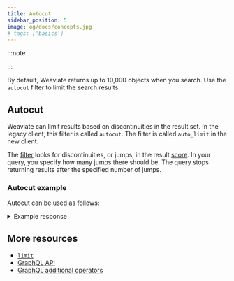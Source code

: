 ```yaml
---
title: Autocut
sidebar_position: 5
image: og/docs/concepts.jpg
# tags: ['basics']
---
```



:::note

<ClassToCollection /> 

:::

By default, Weaviate returns up to 10,000 objects when you search. Use the `autocut` filter to limit the search results.

## Autocut

Weaviate can limit results based on discontinuities in the result set. In the legacy client, this filter is called `autocut`. The filter is called `auto_limit` in the new client. 

The [filter](../api/graphql/additional-operators.md#autocut) looks for discontinuities, or jumps, in the result [score](#score--explainscore). In your query, you specify how many jumps there should be. The query stops returning results after the specified number of jumps. 

### Autocut example

Autocut can be used as follows:

<Tabs groupId="languages">
  <TabItem value="py" label="Python (v4)">
    <FilteredTextBlock
      text={PyCode}
      startMarker="# START autocut Python"
      endMarker="# END autocut Python"
      language="py"
    />
  </TabItem>

  <TabItem value="py3" label="Python (v3)">
    <FilteredTextBlock
      text={PyCodeV3}
      startMarker="# START autocut Python"
      endMarker="# END autocut Python"
      language="py"
    />
  </TabItem>

  <TabItem value="js" label="JavaScript/TypeScript">
    <FilteredTextBlock
      text={TSCode}
      startMarker="// START autocut"
      endMarker="// END autocut"
      language="ts"
    />
  </TabItem>

  <TabItem value="graphql" label="GraphQL">
    <FilteredTextBlock
      text={PyCodeV3}
      startMarker="# START autocut GraphQL"
      endMarker="# END autocut GraphQL"
      language="graphql"
    />
  </TabItem>
</Tabs>

<details>
  <summary>Example response</summary>

It should produce a response like the one below:

<FilteredTextBlock
  text={PyCodeV3}
  startMarker="# START Expected autocut results"
  endMarker="# END Expected autocut results"
  language="json"
/>

</details>

## More resources

- [`limit`](/developers/weaviate/concepts/search/limit)
- [GraphQL API](/developers/weaviate/api/graphql)
- [GraphQL additional operators](/developers/weaviate/api/graphql/additional-operators)
